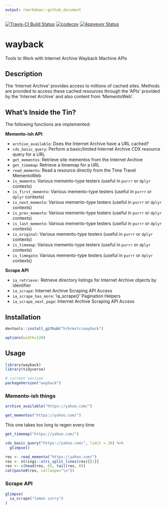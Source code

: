 ```yaml
---
output: rmarkdown::github_document
---
```


[![Travis-CI Build Status](https://travis-ci.org/hrbrmstr/wayback.svg?branch=master)](https://travis-ci.org/hrbrmstr/wayback)
[![codecov](https://codecov.io/gh/hrbrmstr/wayback/branch/master/graph/badge.svg)](https://codecov.io/gh/hrbrmstr/wayback)
[![Appveyor Status](https://ci.appveyor.com/api/projects/status/w9rwdf8a16t0amht/branch/master?svg=true)](https://ci.appveyor.com/project/hrbrmstr/wayback/branch/master)

# wayback

Tools to Work with Internet Archive Wayback Machine APIs

## Description

The 'Internet Archive' provides access to millions of cached sites. Methods are provided to access these cached resources through the 'APIs' provided by the 'Internet Archive' and also content from 'MementoWeb'.

## What's Inside the Tin?

The following functions are implemented:

**Memento-ish API**:

- `archive_available`:	Does the Internet Archive have a URL cached?
- `cdx_basic_query`:	Perform a basic/limited Internet Archive CDX resource query for a URL
- `get_mementos`: Retrieve site mementos from the Internet Archive
- `get_timemap`:	Retrieve a timemap for a URL
- `read_memento`:	Read a resource directly from the Time Travel MementoWeb
- `is_memento`: Various memento-type testers (useful in `purrr` or `dplyr` contexts)
- `is_first_memento`: Various memento-type testers (useful in `purrr` or `dplyr` contexts)
- `is_next_memento`: Various memento-type testers (useful in `purrr` or `dplyr` contexts)
- `is_prev_memento`: Various memento-type testers (useful in `purrr` or `dplyr` contexts)
- `is_last_memento`: Various memento-type testers (useful in `purrr` or `dplyr` contexts)
- `is_original`: Various memento-type testers (useful in `purrr` or `dplyr` contexts)
- `is_timemap`: Various memento-type testers (useful in `purrr` or `dplyr` contexts)
- `is_timegate`: Various memento-type testers (useful in `purrr` or `dplyr` contexts)

**Scrape API**

- `ia_retrieve:`	Retrieve directory listings for Internet Archive objects by identifier
- `ia_scrape`:	Internet Archive Scraping API Access
- `ia_scrape_has_more`:	'ia_scrape()' Pagination Helpers
- `ia_scrape_next_page`:	Internet Archive Scraping API Access

## Installation

```r
devtools::install_github("hrbrmstr/wayback")
```

```r
options(width=120)
```

## Usage

```r
library(wayback)
library(tidyverse)

# current verison
packageVersion("wayback")
```

### Memento-ish things

```r
archive_available("https://yahoo.com/")
```

```r
get_mementos("https://yahoo.com/")
```

This one takes too long to regen every time
```r
get_timemap("https://yahoo.com/")
```

```r
cdx_basic_query("https://yahoo.com/", limit = 10) %>% 
  glimpse()
```

```r
res <- read_memento("https://yahoo.com/")
res <- stringi::stri_split_lines(res)[[1]]
res <- c(head(res, 6), tail(res, 8))
cat(paste0(res, collaspe="\n"))
```

### Scrape API

```r
glimpse(
  ia_scrape("lemon curry")
)
```
